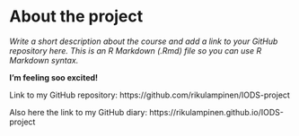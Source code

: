 
# About the project

*Write a short description about the course and add a link to your GitHub repository here. This is an R Markdown (.Rmd) file so you can use R Markdown syntax.*

**I'm feeling soo excited!**



Link to my GitHub repository:
https://github.com/rikulampinen/IODS-project

Also here the link to my GitHub diary:
https://rikulampinen.github.io/IODS-project






